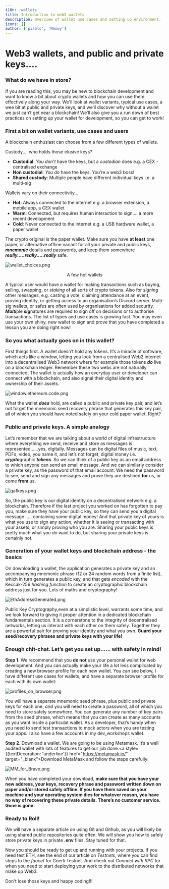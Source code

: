 ```yaml
---
i18n: 'wallets'
title: Introduction to web3 wallets
description: Overview of wallet use cases and setting up environment.
icons: []
author: ['piablo', 'Meowy']
---
```


# Web3 wallets, and public and private keys....

### What do we have in store?

If you are reading this, you may be new to blockchain development and want to know a bit about crypto wallets and how you can use them effectively along your way. We’ll look at wallet variants, typical use cases, a wee bit at public and private keys, and we’ll discover why without a wallet we just can’t get near a blockchain! We’ll also give you a run down of best practices on setting up your wallet for development, so you can get to work!

### **First a bit on wallet variants, use cases and users**

A blockchain enthusiast can choose from a few different types of wallets.

Custody.... who holds those elusive keys?

- **Custodial**: *You don't* have the keys, but a *custodian* does e.g. a CEX - centralised exchange
- **Non custodial**: *You do* have the keys. You’re a web3 boss!
- **Shared custody**: Multiple people have different individual keys i.e. a multi-sig

Wallets vary on their connectivity...
- **Hot**: Always connected to the internet e.g. a browser extension, a mobile app, a CEX wallet
- **Warm**: Connected, but requires human interaction to sign.... a more recent development
- **Cold**: Never connected to the internet e.g. a USB hardware wallet, a paper wallet

The crypto original is the paper wallet. Make sure you have **at least** one paper, or alternative offline variant for all your private and public keys, ***mnemonic*** details and passwords, and keep them somewhere ***really.....really.....really*** safe. 

![wallet_choices.png](/assets/lessons/wallets/wallet_choices.png)

<center>A few hot wallets</center>

A typical user would have a wallet for making transactions such as buying, selling, swapping, or *staking* of all sorts of crypto tokens. Also for *signing* other messages, e.g. casting a vote, claiming attendance at an event, proving identity, or getting access to an organisation’s Discord server.  Multi-sig wallets, or safes are often used by organisations for added security. ***Multi***ple ***sig***natures are required to sign off on decisions or to authorise transactions. The list of types and use cases is growing fast. You may even use your own shiny, new wallet to sign and prove that you have completed a lesson you are doing right now!

### So you what actually goes on in this wallet?

First things first. A wallet doesn’t hold any tokens. It’s a miracle of software, which acts like a window, letting you look from a centralised Web2 internet into a decentralised Web3 network where for example those tokens ***do*** live on a blockchain ledger. Remember these two webs are not naturally connected. The wallet is actually how an everyday user or developer can connect with a blockchain, and also signal their digital identity and ownership of their assets.

![window.ethereum.code.png](/assets/lessons/wallets/window.ethereum.code.png)

What the wallet ***does*** hold, are called a public and private key pair, and let’s not forget the mnemonic seed recovery phrase that generates this key pair, all of which you should have noted safely on your cold paper wallet. Right?


### Public and private keys. A simple analogy

Let’s remember that we are talking about a world of digital infrastructure where everything we send, receive and store as messages is represented……yes, digitally. Messages can be digital files of music, text, PDFs, video, you name it, and let’s not forget, digital money i.e. ***crypto***graphic ***tokens***. So we can think of a public key as an email address to which anyone can send an email message. And we can similarly consider a private key, as the password of that email account. We need the password to see, send and sign any messages and prove they are destined **for** us, or come **from** us.

![qafkeys.png](/assets/lessons/wallets/qafkeys.png)

So, the public key is our digital identity on a decentralised network e.g. a blockchain. Therefore if the last project you worked on has forgotten to pay you, make sure they have your public key, so they can send you a digital message ..... containing some digital money! And that private key of yours is what you use to sign any action, whether it is seeing or transacting with your assets, or simply proving who you are. Sharing your public keys is pretty much what you *do* want to do, but sharing your private keys is certainly not. 


### Generation of your wallet keys and blockchain address - the basics

On downloading a wallet, the application generates a private key and an accompanying mnemonic phrase (12 or 24 random words from a finite list), which in turn generates a public key, and that gets *encoded* with the Keccak-256 *hashing function* to create an cryptographic blockchain address just for you. Lots of maths and cryptography!

![EthAddressGenerated.png](/assets/lessons/wallets/EthAddressGenerated.png)

Public Key Cryptography,even at a simplistic level, warrants some time, and we look forward to giving it proper attention in a dedicated blockchain fundamentals section. It is a cornerstone to the integrity of decentralised networks, letting us interact with each other on them safely. Together they are a powerful pair for proving your identity and what you own. **Guard your seed/recovery phrases and private keys with your life!**

### Enough chit-chat. Let’s get you set up…… **with safety in mind!**

**Step 1**. We recommend that you **do not** use your personal wallet for web development. And you can actually make your life a lot less complicated by creating a new browser profile for each new wallet. You can see below, I have different use cases for wallets, and have a separate browser profile for each with its own wallet:

![profiles_on_browser.png](/assets/lessons/wallets/profiles_on_browser.png)

You will have a separate mnemonic seed phrase, plus public and private keys for each one, *and* you will need to create a password, all of which you need to store safely somewhere. You can generate any number of key pairs from the seed phrase, which means that you can create as many accounts as you want inside a particulat wallet. As a developer, that’s handy when you need to send test transactions to mock actors when you are testing your apps. I also have a few accounts in my dev_workshops wallet.

 **Step 2**. Download a wallet. We are going to be using Metamask. It’s a well audited wallet with lots of features to get our job done.<a style={{textDecoration: 'underline'}} href="https://metamask.io/" target="\_blank">Download MetaMask</a> and follow the steps carefully:

 ![MM_for_Brave.png](/assets/lessons/wallets/MM_for_Brave.png)

When you have completed your download, **make sure that you have your new address, your keys, recovery phrase and password written down on paper and/or stored safely offline. If you have them saved on your machine and your operating system dies for whatever reason, you have no way of recovering these private details. There’s no customer service. Gone is gone.**

### Ready to Roll!

We will have a separate article on using Git and Github, as you will likely be using shared public repositories quite often. We will show you how to safely store private keys in private **.env** files. Stay tuned for that. 

Now you should be ready to get up and running with your projects. If you need test ETH, see the end of our article on *Testnets*, where you can find steps to the *faucet* for Goerli Testnet. And check out *Connect with RPC* for when you need to start deploying your work to the distributed networks that make up Web3. 

Don't lose those keys and happy coding!!!